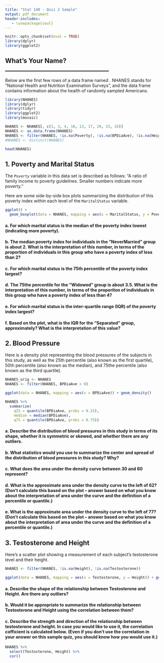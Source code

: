 ```yaml
---
title: "Stat 140 - Quiz 2 Sample"
output: pdf_document
header-includes:
   - \usepackage{soul}
---
```


```r
knitr::opts_chunk$set(eval = TRUE)
library(dplyr)
library(ggplot2)
```

## What's Your Name? __________________________________

\textbf{This is a sample quiz.  For the real quiz, I will use a different data set, but will pick roughly 2-3 of the questions that are below and adapt them to the new data set with minimal modification.  (We won't have time to ask all of these questions in the actual quiz, but you should know how to answer all of them.)}

Below are the first few rows of a data frame named \texttt{NHANES}.  NHANES stands for "National Health and Nutrition Examination Surveys", and the data frame contains information about the health of randomly sampled Americans.

```r
library(NHANES)
library(dplyr)
library(tidyr)
library(ggplot2)
library(mosaic)

NHANES <- NHANES[, c(1, 3, 4, 10, 13, 17, 20, 33, 26)]
NHANES <- as.data.frame(NHANES)
NHANES <- filter(NHANES, !is.na(Poverty), !is.na(BPDiaAve), !is.na(Height), !is.na(Testosterone))
#NHANES <- distinct(NHANES)
```

```r
head(NHANES)
```

## 1. Poverty and Marital Status

The `Poverty` variable in this data set is described as follows: "A ratio of family income to poverty guidelines. Smaller numbers indicate more poverty."

Here are some side-by-side box plots summarizing the distribution of this poverty index within each level of the `MaritalStatus` variable.

```r
ggplot() +
  geom_boxplot(data = NHANES, mapping = aes(x = MaritalStatus, y = Poverty))
```

#### a. For which marital status is the median of the poverty index lowest (indicating more poverty).

\vspace{1cm}

#### b. The median poverty index for individuals in the "NeverMarried" group is about 2.  What is the interpretation of this number, in terms of the proportion of individuals in this group who have a poverty index of less than 2?

\vspace{1cm}

#### c. For which marital status is the 75th percentile of the poverty index largest?

\vspace{1cm}

#### d. The 75the percentile for the "Widowed" group is about 3.5.  What is the interpretation of this number, in terms of the proporiton of individuals in this group who have a poverty index of less than 4?

\vspace{1cm}

#### e. For which marital status is the inter-quartile range (IQR) of the poverty index largest?

\vspace{1cm}

#### f. Based on the plot, what is the IQR for the "Separated" group, approximately?  What is the interpretation of this value?

\vspace{1cm}

## 2. Blood Pressure

Here is a density plot representing the blood pressures of the subjects in this study, as well as the 25th percentile (also known as the first quartile), 50th percentile (also known as the median), and 75the percentile (also known as the third quartile).

```r
NHANES_orig <- NHANES
NHANES <- filter(NHANES, BPDiaAve > 0)
```

```r
ggplot(data = NHANES, mapping = aes(x = BPDiaAve)) + geom_density()

NHANES %>%
  summarize(
    q25 = quantile(BPDiaAve, probs = 0.25),
    median = median(BPDiaAve),
    q75 = quantile(BPDiaAve, probs = 0.75))
```

#### a. Describe the distribution of blood pressures in this study in terms of its shape, whether it is symmetric or skewed, and whether there are any outliers.

\vspace{1cm}

#### b. What statistics would you use to summarize the center and spread of the distribution of blood pressures in this study?  Why?

\vspace{1cm}

#### c. What does the area under the density curve between 30 and 60 represent?

\vspace{1cm}

#### d. What is the approximate area under the density curve to the left of 62?  (Don't calculate this based on the plot -- answer based on what you know about the interpretation of area under the curve and the definition of a percentile or quantile.)

\vspace{1cm}

#### e. What is the approximate area under the density curve to the left of 77?  (Don't calculate this based on the plot -- answer based on what you know about the interpretation of area under the curve and the definition of a percentile or quantile.)

\vspace{1cm}

## 3. Testosterone and Height

Here's a scatter plot showing a measurement of each subject's testosterone level and their height.

```r
NHANES <- filter(NHANES, !is.na(Height), !is.na(Testosterone))
```

```r
ggplot(data = NHANES, mapping = aes(x = Testosterone, y = Height)) + geom_point()
```

#### a. Describe the shape of the relationship between Testosterone and Height.  Are there any outliers?

\vspace{1cm}

#### b. Would it be appropriate to summarize the relationship between Testosterone and Height using the correlation between them?

\vspace{1cm}

#### c. Describe the strength and direction of the relationship between testosterone and height.  In case you would like to use it, the correlation cofficient is calculated below.  (Even if you don't use the correlation in your answer on this sample quiz, you should know how you would use it.)

```r
NHANES %>%
  select(Testosterone, Height) %>%
  cor()
```


